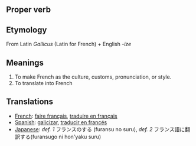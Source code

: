 == Proper verb ==

== Etymology ==
From Latin ''Gallicus'' (Latin for French) + English ''-ize''

== Meanings ==

# To make French as the culture, customs, pronunciation, or style.
# To translate into French

== Translations ==

*[[French]]: [[faire français]], [[traduire en français]]
*[[Spanish]]: [[galicizar]], [[traducir en francés]]
*[[Japanese]]: ''def. 1'' フランスのする (furansu no suru), ''def. 2'' フランス語に翻訳する(furansugo ni hon'yaku suru)